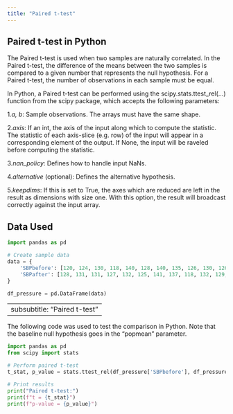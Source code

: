 ---
title: "Paired t-test"
---

## Paired t-test in Python

The Paired t-test is used when two samples are naturally correlated. In the Paired t-test, the difference of the means between the two samples is compared to a given number that represents the null hypothesis. For a Paired t-test, the number of observations in each sample must be equal.

 In Python, a Paired t-test can be performed using the scipy.stats.ttest_rel(...) function from the scipy package, which accepts the following parameters:


1.*a, b*: Sample observations. The arrays must have the same shape.

2.*axis*: If an int, the axis of the input along which to compute the statistic. The statistic of each axis-slice (e.g. row) of the input will appear in a corresponding element of the output. If None, the input will be raveled before computing the statistic.

3.*nan_policy*: Defines how to handle input NaNs.

4.*alternative* (optional): Defines the alternative hypothesis.

5.*keepdims*: If this is set to True, the axes which are reduced are left in the result as dimensions with size one. With this option, the result will broadcast correctly against the input array.

## Data Used


```{python}

import pandas as pd

# Create sample data
data = {
    'SBPbefore': [120, 124, 130, 118, 140, 128, 140, 135, 126, 130, 126, 127],
    'SBPafter': [128, 131, 131, 127, 132, 125, 141, 137, 118, 132, 129, 135]
}

df_pressure = pd.DataFrame(data)

```

---
subsubtitle: "Paired t-test"
---

The following code was used to test the comparison in Python. Note that the baseline null hypothesis goes in the "popmean" parameter.

```{python}
import pandas as pd
from scipy import stats

# Perform paired t-test
t_stat, p_value = stats.ttest_rel(df_pressure['SBPbefore'], df_pressure['SBPafter'])

# Print results
print("Paired t-test:")
print(f"t = {t_stat}")
print(f"p-value = {p_value}")


```